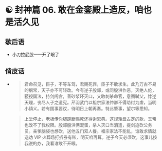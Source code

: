 # ☯️ 封神篇 06. 敢在金銮殿上造反，咱也是活久见

## 歇后语

- 小刀拉屁股——开了眼了

## 俏皮话

- > 君命召见，臣子，不等车驾，君赐死罪，臣子不敢求生。此乃万古不易的纲常，天子亦不可轻改。今有逆子殷郊，或同殷洪作恶，灭绝人伦，藐视国法，持剑闯宫，善砂浆环灭口，又敢刺杀命官，意图弑父，悖逆天理，丧尽人子之道宪。芹羽武门以祖宗家法仲卿不得助纣为虐，当明小镇义。若有国事要议，待明日上朝再奏。特此肇事，望尔等悉知。  

    > 上堂停止，老板传你腿跑断赐死还得谢恩典。这规矩盘古定的款，玉帝也改不了我权限。殷郊殷洪俩混蛋，杀人灭口当消遣，提剑追砍公务员。亲爹脑袋也想砍，送他五门双人餐。祖宗家法不能乱，谁敢求情就送劝 VIP 火葬场打折券有账，明天咱再算。逆子今天必须砍，这事儿按我说的办，我看谁敢不开眼。
    